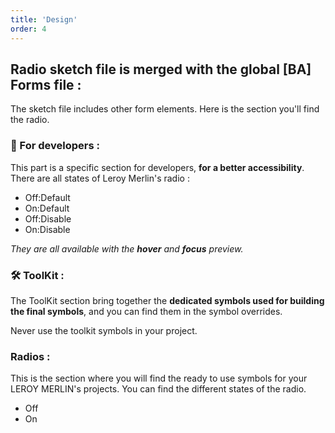 ```yaml
---
title: 'Design'
order: 4
---
```


## Radio sketch file is merged with the global [BA] Forms file :

The sketch file includes other form elements. Here is the section you'll find the radio.

### **👾 For developers :**

This part is a specific section for developers, **for a better accessibility**. There are all states of Leroy Merlin's radio :

- Off:Default
- On:Default
- Off:Disable
- On:Disable

_They are all available with the **hover** and **focus** preview._

### **🛠 ToolKit :**

The ToolKit section bring together the **dedicated symbols used for building the final symbols**, and you can find them in the symbol overrides.
<br />

<Hint type="dont">
  <HintItem dont>
  Never use the toolkit symbols in your project.
  </HintItem>
</Hint>

### **Radios :**

This is the section where you will find the ready to use symbols for your LEROY MERLIN's projects. You can find the different states of the radio.

- Off
- On
